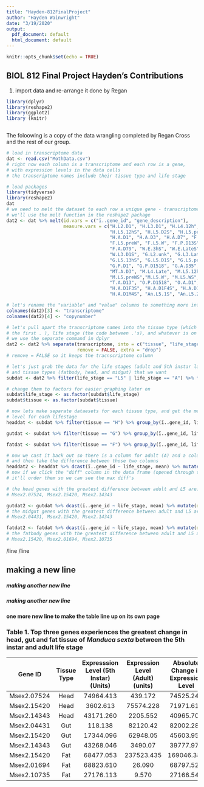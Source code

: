 ```yaml
---
title: "Hayden-812FinalProject"
author: "Hayden Wainwright"
date: "3/19/2020"
output:
  pdf_document: default
  html_document: default
---
```


```r
knitr::opts_chunk$set(echo = TRUE)
```

## BIOL 812 Final Project Hayden's Contributions

1. import data and re-arrange it done by Regan

```r
library(dplyr)
library(reshape2)
library(ggplot2)
library (knitr)



```

The foloowing is a copy of the data wrangling completed by Regan Cross and the rest of our group. 


```r

# load in transcriptome data
dat <- read.csv("MothData.csv")
# right now each column is a transcriptome and each row is a gene, 
# with expression levels in the data cells
# the transcriptome names include their tissue type and life stage

# load packages
library(tidyverse)
library(reshape2)
dat
# we need to melt the dataset to each row a unique gene - transcriptome combination
# we'll use the melt function in the reshape2 package
dat2 <- dat %>% melt(id.vars = c("ï..gene_id", "gene_description"), 
                     measure.vars = c("H.L2.D1", "H.L3.D1", "H.L4.12h", "H.L4.Late", 
                                      "H.L5.12hS", "H.L5.D2S", "H.L5.preWS", "H.P.Late", 
                                      "H.A.D1", "H.A.D3", "H.A.D7", "F.L4.Late", "F.L5.D1", 
                                      "F.L5.preW", "F.L5.W", "F.P.D13S", "F.P.D1518", "F.A.D13", 
                                      "F.A.D79", "W.E.3hS", "W.E.LateS", "W.L1.D1S", "W.L2.D1S", 
                                      "W.L3.D1S", "G.L2.unk", "G.L3.LateS", "G.L4.0h", "G.L4.12hS", "G.L4.LateS", 
                                      "G.L5.13hS", "G.L5.D1S", "G.L5.preWS", "G.L5.WS", "G.L5.W", 
                                      "G.P.D1", "G.P.D1518", "G.A.D35", "MT.L5.preW", "MT.A.D1", 
                                      "MT.A.D3", "M.L4.Late", "M.L5.12h", "M.L5.12hS", "M.L5.preW", 
                                      "M.L5.preWS","M.L5.W", "M.L5.WS",  "T.P.D3",  "T.P.D1518", 
                                      "T.A.D13", "O.P.D1518", "O.A.D1", "H.A.D1F1S", "H.A.D1F2S", 
                                      "H.A.D1F3S", "H.A.D1F4S", "H.A.D1M1S", "H.A.D1M2S", "H.A.D1M3S", 
                                      "H.A.D1M4S", "An.L5.1S", "An.L5.2S", "An.L5.3S", "An.A.F1S", "An.A.F2S",  "An.A.F3S", "An.A.MS"))

# let's rename the "variable" and "value" columns to something more informative
colnames(dat2)[3] <- "transcriptome"
colnames(dat2)[4] <- "copynumber"

# let's pull apart the transcriptome names into the tissue type (which is the code before
# the first . ), life stage (the code between .'s), and whatever is on the end
# we use the separate command in dplyr
dat2 <- dat2 %>% separate(transcriptome, into = c("tissue", "life_stage", "note"), 
                          remove = FALSE, extra = "drop")
# remove = FALSE so it keeps the tracnscriptome column

# let's just grab the data for the life stages (adult and 5th instar larva) 
# and tissue types (fatbody, head, and midgut) that we want
subdat <- dat2 %>% filter(life_stage == "L5" | life_stage == "A") %>% filter(tissue == "H" | tissue == "G" | tissue == "F")

# change them to factors for easier graphing later on
subdat$life_stage <- as.factor(subdat$life_stage)
subdat$tissue <- as.factor(subdat$tissue)

# now lets make separate dataesets for each tissue type, and get the mean expression
# level for each lifestage 
headdat <- subdat %>% filter(tissue == "H") %>% group_by(ï..gene_id, life_stage) %>% summarise(mean = round(mean(copynumber), digits = 3))

gutdat <- subdat %>% filter(tissue == "G") %>% group_by(ï..gene_id, life_stage) %>% summarise(mean = round(mean(copynumber), digits = 3))

fatdat <- subdat %>% filter(tissue == "F") %>% group_by(ï..gene_id, life_stage) %>% summarise(mean = round(mean(copynumber), digits = 3))

# now we cast it back out so there is a column for adult (A) and a column for larva (L5)
# and then take the difference between those two columns 
headdat2 <- headdat %>% dcast(ï..gene_id ~ life_stage, mean) %>% mutate(diff = abs(A - L5))
# now if we click the "diff" column in the data frame (opened through the environment)
# it'll order them so we can see the max diff's 

# the head genes with the greatest difference between adult and L5 are: 
# Msex2.07524, Msex2.15420, Msex2.14343

gutdat2 <- gutdat %>% dcast(ï..gene_id ~ life_stage, mean) %>% mutate(diff = abs(A - L5))
# the midgut genes with the greatest difference between adult and L5 are: 
# Msex2.04431, Msex2.15420, Msex2.14343

fatdat2 <- fatdat %>% dcast(ï..gene_id ~ life_stage, mean) %>% mutate(diff = abs(A - L5))
# the fatbody genes with the greatest difference between adult and L5 are: 
# Msex2.15420, Msex2.01694, Msex2.10735
```

/line
/line

## making a new line
#####  making another new line
#####  making another new line
#### one more new line to make the table line up on its own page

### Table 1. Top three genes experiences the greatest change in head, gut and fat tissue of *Manduca sexta* between the 5th instar and adult life stage
| Gene ID | Tissue Type | Expresssion Level (5th Instar)(Units) | Expression Level (Adult) (units) | Absolute Change in Expression Level |
|:-------:|:-----------:|:----------------:|:--------------:|:---------------------------:|
| Msex2.07524 | Head | 74964.413 | 439.172 | 74525.241 |
| Msex2.15420 | Head | 3602.613 | 75574.228 | 71971.615 |
|	Msex2.14343 | Head | 43171.260 | 2205.552 | 40965.708 |
| Msex2.04431 | Gut | 118.138 | 82120.42 | 82002.282 |
| Msex2.15420 | Gut | 17344.096 | 62948.05 | 45603.954 |
| Msex2.14343 | Gut | 43268.046 | 3490.07 | 39777.976 |
| Msex2.15420 | Fat | 68477.053 | 237523.435 | 169046.382 | 
| Msex2.01694 | Fat | 68823.610	|	26.090 | 68797.520 |
| Msex2.10735 | Fat | 27176.113 | 9.570 | 27166.543 |